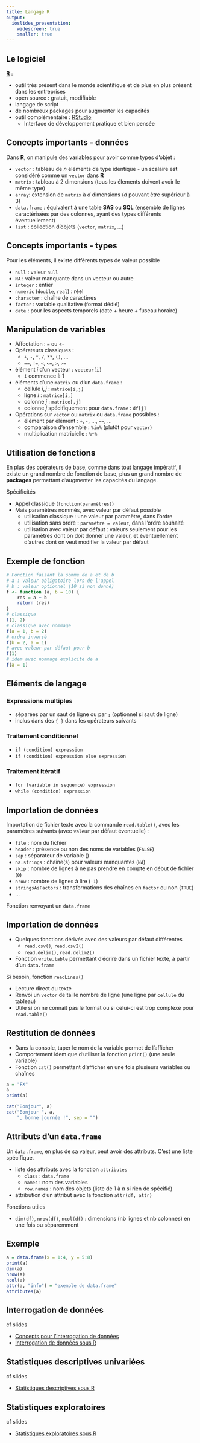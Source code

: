 ```yaml
---
title: Langage R
output: 
  ioslides_presentation:
    widescreen: true
    smaller: true
---
```


## Le logiciel

[**R**](http://www.r-project.org) :

- outil très présent dans le monde scientifique et de plus en plus présent dans les entreprises
- open source : gratuit, modifiable
- langage de script
- de nombreux packages pour augmenter les capacités
- outil complémentaire : [RStudio](https://www.rstudio.com/)
	- Interface de développement pratique et bien pensée

## Concepts importants - données

Dans **R**, on manipule des variables pour avoir comme types d'objet :

- `vector` : tableau de $n$ éléments de type identique 	- un scalaire est considéré comme un `vector` dans **R**
- `matrix` : tableau à 2 dimensions (tous les élements doivent avoir le même type)
- `array`: extension de `matrix` à $d$ dimensions ($d$ pouvant être supérieur à 3)
- `data.frame` : équivalent à une table **SAS** ou **SQL** (ensemble de lignes caractérisées par des colonnes, ayant des types différents éventuellement)
- `list` : collection d'objets (`vector`, `matrix`, ...)

## Concepts importants - types

Pour les éléments, il existe différents types de valeur possible 

- `null` : valeur `null`
- `NA` : valeur manquante dans un vecteur ou autre
- `integer` : entier
- `numeric` (`double`, `real`) : réel
- `character` : chaîne de caractères
- `factor` : variable qualitative (format dédié)
- `date` : pour les aspects temporels (date + heure + fuseau horaire)

## Manipulation de variables

<div class="columns-2">

- Affectation : `=` ou `<-`
- Opérateurs classiques : 
	- `+`, `-`, `*`, `/`, `**`, `()`, ...
	- `==`, `!=`, `<`, `<=`, `>`, `>=`
- élément $i$ d'un vecteur : `vecteur[i]` 
	- `i` commence à 1
- éléments d'une `matrix` ou d'un `data.frame` :
	- cellule $i,j$ : `matrice[i,j]`
	- ligne $i$ : `matrice[i,]`
	- colonne $j$ : `matrice[,j]` 
	- colonne $j$ spécifiquement pour `data.frame` : `df[j]`

- Opérations sur `vector` ou `matrix` ou `data.frame` possibles :
	- élément par élément : `+`, `-`, ..., `==`, ...
	- comparaison d'ensemble : `%in%` (plutôt pour `vector`)
	- multiplication matricielle : `%*%`

</div>


## Utilisation de fonctions

En plus des opérateurs de base, comme dans tout langage impératif, il existe un grand nombre de fonction de base, plus un grand nombre de **packages** permettant d'augmenter les capacités du langage.

Spécificités 

- Appel classique (`fonction(paramètres)`)
- Mais paramètres nommés, avec valeur par défaut possible
	- utilisation classique : une valeur par paramètre, dans l'ordre
	- utilisation sans ordre : `paramètre = valeur`, dans l'ordre souhaité
	- utilisation avec valeur par défaut : valeurs seulement pour les paramètres dont on doit donner une valeur, et éventuellement d'autres dont on veut modifier la valeur par défaut

## Exemple de fonction 

<div class = "columns-2">
```r
# Fonction faisant la somme de a et de b
# a : valeur obligatoire lors de l'appel
# b : valeur optionnel (10 si non donné)
f <- function (a, b = 10) {
	res = a + b
	return (res)
}
# classique
f(1, 2)
# classique avec nommage
f(a = 1, b = 2)
# ordre inversé
f(b = 2, a = 1)
# avec valeur par défaut pour b
f(1)
# idem avec nommage explicite de a
f(a = 1)
```
</div>

## Eléments de langage

### Expressions multiples 

- séparées par un saut de ligne ou par `;` (optionnel si saut de ligne)
- inclus dans des `{ }` dans les opérateurs suivants

### Traitement conditionnel

- `if (condition) expression`
- `if (condition) expression else expression`

### Traitement itératif

- `for (variable in sequence) expression`
- `while (condition) expression`

## Importation de données

Importation de fichier texte avec la commande `read.table()`, avec les paramètres suivants (avec `valeur` par défaut éventuelle) :

- `file` : nom du fichier
- `header` : présence ou non des noms de variables (`FALSE`)
- `sep` : séparateur de variable (` `)
- `na.strings` : chaîne(s) pour valeurs manquantes (`NA`)
- `skip` : nombre de lignes à ne pas prendre en compte en début de fichier (`0`)
- `nrow` : nombre de lignes à lire (`-1`)
- `stringsAsFactors` : transformations des chaînes en `factor` ou non (`TRUE`)
- ...

Fonction renvoyant un `data.frame`

## Importation de données

- Quelques fonctions dérivés avec des valeurs par défaut différentes 
	- `read.csv()`, `read.csv2()`
	- `read.delim()`, `read.delim2()`
- Fonction `write.table` permettant d'écrire dans un fichier texte, à partir d'un `data.frame`

Si besoin, fonction `readLines()` 

- Lecture direct du texte
- Renvoi un `vector` de taille nombre de ligne (une ligne par `cellule` du tableau)
- Utile si on ne connaît pas le format ou si celui-ci est trop complexe pour `read.table()`

## Restitution de données 

- Dans la console, taper le nom de la variable permet de l'afficher
- Comportement idem que d'utiliser la fonction `print()` (une seule variable)
- Fonction `cat()` permettant d'afficher en une fois plusieurs variables ou chaînes

<div class = "columns-2">
```r
a = "FX"
a
print(a)
```

```r
cat("Bonjour", a)
cat("Bonjour ", a, 
    ", bonne journée !", sep = "")
```
</div>

## Attributs d'un `data.frame`

Un `data.frame`, en plus de sa valeur, peut avoir des attributs. C'est une liste spécifique.

- liste des attributs avec la fonction `attributes`
	- `class` : `data.frame`
	- `names` : nom des variables
	- `row.names` : nom des objets (liste de $1$ à $n$ si rien de spécifié)
- attribution d'un attribut avec la fonction `attr(df, attr)`

Fonctions utiles

- `dim(df)`, `nrow(df)`, `ncol(df)` : dimensions (nb lignes et nb colonnes) en une fois ou séparemment

## Exemple {.smaller}

<div class = "columns-2">
```r
a = data.frame(x = 1:4, y = 5:8)
print(a)
dim(a)
nrow(a)
ncol(a)
attr(a, "info") = "exemple de data.frame"
attributes(a)
``` 
</div>

## Interrogation de données

cf slides 

- [Concepts pour l'interrogation de données](interrogation-concepts.html)
- [Interrogation de données sous R](interrogation-r.html)

## Statistiques descriptives univariées

cf slides

- [Statistiques descriptives sous R](stats-desc-r.html)

## Statistiques exploratoires

cf slides

- [Statistiques exploratoires sous R](stats-explo-r.html)
